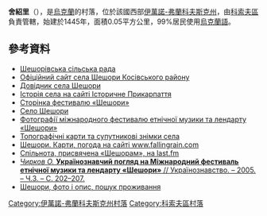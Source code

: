 <!-- 檔案不存在 [[Image:Sheshory-1.jpg|right]] -->

{{coord|48|20|11|N|24|59|28|E|scale:50000|display=title}}

'''舍紹里'''（{{lang-uk|Шешори}}），是[[烏克蘭|烏克蘭]]的村落，位於該國西部[[伊萬諾-弗蘭科夫斯克州|伊萬諾-弗蘭科夫斯克州]]，由[[科索夫區|科索夫區]]負責管轄，始建於1445年，面積0.05平方公里，99%居民使用[[烏克蘭語|烏克蘭語]]。

==參考資料==
*[https://web.archive.org/web/20160305074519/http://sheshory.kosiv.net/ Шешорівська сільська рада]
* [https://web.archive.org/web/20160305074519/http://sheshory.kosiv.net/ Офіційний сайт села Шешори Косівського району]
* [http://kosiv.org.ua/index.cfm/do/villages.sheshory Довідник села Шешори]
* [https://web.archive.org/web/20150924030452/http://www.history.iv-fr.net/article.php?id=344 Історія села на сайті Історичне Прикарпаття]
* [https://web.archive.org/web/20140104080309/http://sheshory.ua/ Сторінка фестивалю «Шешори»]
* [http://www.kosivart.com/index.cfm/fuseaction/sheshory.main/ Село Шешори]
* [http://www.kosivart.com/index.cfm/fuseaction/photo_folklore.sheshory-festival/ Фотографії міжнародного фестивалю етнічної музики та лендарту «Шешори»]
* [http://maps.vlasenko.net/?y=48.3333&x=24.9833&add_map=4&search= Топографічні карти та супутникові знімки села]
* [http://www.fallingrain.com/world/UP/0/Sheshory.html Шешори. Карти, погода на сайті www.fallingrain.com]
* [http://www.last.fm/group/Sheshory Спільнота, присвячена «Шешорам», на last.fm]
* [https://web.archive.org/web/20140102194047/http://www.ualogos.kiev.ua/fulltext.html?id=14 ''Чирков О.'' '''Українознавчий погляд на Міжнародний фестиваль етнічної музики та лендарту «Шешори»''' // Українознавство. – 2005. – Ч.3. – С. 202–207.]
* [http://snap.com.ua/uk/travel/sheshori Шешори, фото і опис, пошук проживання]

{{DEFAULTSORT:Шешори}}
[[Category:伊萬諾-弗蘭科夫斯克州村落|Category:伊萬諾-弗蘭科夫斯克州村落]]
[[Category:科索夫區村落|Category:科索夫區村落]]


{{IvanoFrankivsk-geo-stub}}